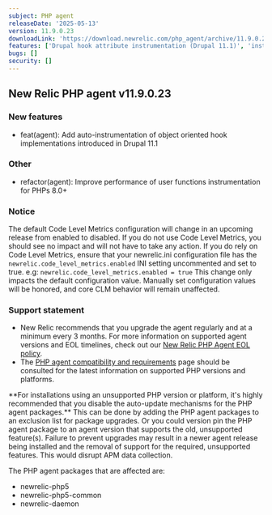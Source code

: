 ```yaml
---
subject: PHP agent
releaseDate: '2025-05-13'
version: 11.9.0.23
downloadLink: 'https://download.newrelic.com/php_agent/archive/11.9.0.23'
features: ['Drupal hook attribute instrumentation (Drupal 11.1)', 'instrumentation optimization']
bugs: []
security: []
---
```


## New Relic PHP agent v11.9.0.23

### New features

* feat(agent): Add auto-instrumentation of object oriented hook implementations introduced in Drupal 11.1

### Other

* refactor(agent): Improve performance of user functions instrumentation for PHPs 8.0+

### Notice

The default Code Level Metrics configuration will change in an upcoming release from enabled to disabled. 
If you do not use Code Level Metrics, you should see no impact and will not have to take any action. 
If you do rely on Code Level Metrics, ensure that your newrelic.ini configuration file has the 
`newrelic.code_level_metrics.enabled` INI setting uncommented and set to true.
e.g:
`newrelic.code_level_metrics.enabled = true`
This change only impacts the default configuration value. Manually set configuration values will be honored, and core CLM behavior will remain unaffected.

### Support statement

* New Relic recommends that you upgrade the agent regularly and at a minimum every 3 months. For more information on supported agent versions and EOL timelines, check out our [New Relic PHP Agent EOL policy](https://docs.newrelic.com/docs/apm/agents/php-agent/getting-started/php-agent-eol-policy/).
* The [PHP agent compatibility and requirements](https://docs.newrelic.com/docs/apm/agents/php-agent/getting-started/php-agent-compatibility-requirements/) page should be consulted for the latest information on supported PHP versions and platforms.

<Callout variant="important">
  **For installations using an unsupported PHP version or platform, it's highly recommended that you disable the auto-update mechanisms for the PHP agent packages.** This can be done by adding the PHP agent packages to an exclusion list for package upgrades. Or you could version pin the PHP agent package to an agent version that supports the old, unsupported feature(s). Failure to prevent upgrades may result in a newer agent release being installed and the removal of support for the required, unsupported features. This would disrupt APM data collection.

  The PHP agent packages that are affected are:

  * newrelic-php5
  * newrelic-php5-common
  * newrelic-daemon
</Callout>
